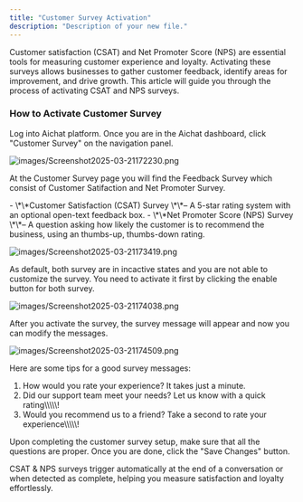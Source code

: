 ```yaml
---
title: "Customer Survey Activation"
description: "Description of your new file."
---
```


Customer satisfaction (CSAT) and Net Promoter Score (NPS) are essential tools for measuring customer experience and loyalty. Activating these surveys allows businesses to gather customer feedback, identify areas for improvement, and drive growth. This article will guide you through the process of activating CSAT and NPS surveys.

### How to Activate Customer Survey

Log into Aichat platform. Once you are in the Aichat dashboard, click "Customer Survey" on the navigation panel.

![images/Screenshot2025-03-21172230.png](/images/Screenshot2025-03-21172230.png)

At the Customer Survey page you will find the Feedback Survey which consist of Customer Satifaction and Net Promoter Survey.

<Note>
  - \*\*Customer Satisfaction (CSAT) Survey \*\*– A 5-star rating system with an optional open-text feedback box.
  - \*\*Net Promoter Score (NPS) Survey \*\*– A question asking how likely the customer is to recommend the business, using an thumbs-up, thumbs-down rating.
</Note>

![images/Screenshot2025-03-21173419.png](/images/Screenshot2025-03-21173419.png)

As default, both survey are in incactive states and you are not able to customize the survey. You need to activate it first by clicking the enable button for both survey.

![images/Screenshot2025-03-21174038.png](/images/Screenshot2025-03-21174038.png)

After you activate the survey, the survey message will appear and now you can modify the messages.

![images/Screenshot2025-03-21174509.png](/images/Screenshot2025-03-21174509.png)

<Tip>
  Here are some tips for a good survey messages:

  1. How would you rate your experience? It takes just a minute.
  2. Did our support team meet your needs? Let us know with a quick rating\\\\\\\\\\!
  3. Would you recommend us to a friend? Take a second to rate your experience\\\\\\\\\\!
</Tip>

Upon completing the customer survey setup, make sure that all the questions are proper. Once you are done, click the "Save Changes" button.

<Info>
  CSAT & NPS surveys trigger automatically at the end of a conversation or when detected as complete, helping you measure satisfaction and loyalty effortlessly.
</Info>